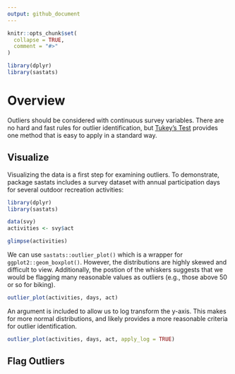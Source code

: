 ---
output: github_document
---
<!-- .md is generated from .Rmd. Please edit that file -->

```{r, include = FALSE}
knitr::opts_chunk$set(
  collapse = TRUE,
  comment = "#>"
)
```

```{r, message = FALSE, include=FALSE}
library(dplyr)
library(sastats)
```

# Overview

Outliers should be considered with continuous survey variables. There are no hard and fast rules for outlier identification, but [Tukey's Test]( https://en.wikipedia.org/wiki/Outlier#Tukey%27s_fences) provides one method that is easy to apply in a standard way.

## Visualize

Visualizing the data is a first step for examining outliers. To demonstrate, package sastats includes a survey dataset with annual participation days for several outdoor recreation activities:

```{r}
library(dplyr)
library(sastats)

data(svy)
activities <- svy$act

glimpse(activities)
```

We can use `sastats::outlier_plot()` which is a wrapper for `ggplot2::geom_boxplot()`. However, the distributions are highly skewed and difficult to view. Additionally, the postion of the whiskers suggests that we would be flagging many reasonable values as outliers (e.g., those above 50 or so for biking).

```{r}
outlier_plot(activities, days, act)
```

An argument is included to allow us to log transform the y-axis. This makes for more normal distributions, and likely provides a more reasonable criteria for outlier identification.

```{r}
outlier_plot(activities, days, act, apply_log = TRUE)
```

## Flag Outliers
